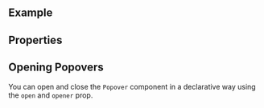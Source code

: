 
<Meta of={ComponentStories} />

<DocsHeader since="0.9.0" />

<br />

## Example

<Canvas of={ComponentStories.Default} />

## Properties

<ControlsWithNote of={ComponentStories.Default} />

## Opening Popovers

You can open and close the `Popover` component in a declarative way using the `open` and `opener` prop.

```jsx
const MyComponentWithPopover = () => {
  const btnRef = useRef(null);
  const [popoverIsOpen, setPopoverIsOpen] = useState(false);
  return (
    <>
      <Button
        ref={btnRef}
        onClick={() => {
          setPopoverIsOpen(true);
        }}
      >
        Open Popover
      </Button>
      <Popover
        opener={btnRef.current}
        open={popoverIsOpen}
        onClose={() => {
          setPopoverIsOpen(false);
        }}
      />
    </>
  );
};
```

<Footer />
